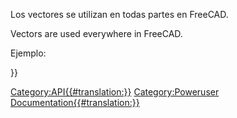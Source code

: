 <languages/>

<div class="mw-translate-fuzzy">
Los vectores se utilizan en todas partes en FreeCAD.
</div>

Vectors are used everywhere in FreeCAD.

Ejemplo:
{{Code|code=
v=FreeCAD.Vector()
v=FreeCAD.Vector(1,0,0)
v=FreeCAD.Base.Vector()
v2 = FreeCAD.Vector(3,2,-5)
v3 = v.add(v2)
print v3.Length
}}

<div class="mw-translate-fuzzy">
{{APIProperty/es|Length|Devuelve la longitud del vector.}}

{{APIFunction/es|add|Vector|Añade otro vector a este|La suma de ambos vectores.}}

{{APIFunction/es|cross|Vector| |El producto vectorial de dos vectores.}}

{{APIFunction/es|distanceToLine|Vector1,Vector2| |La distancia entre el vector y una línea entre el Vector1 y Vector2.}}

{{APIFunction/es|distanceToPlane|Vector1,Vector2| |La distancia entre el vector y un plano definido por un punto y una normal.}}

{{APIFunction/es|dot|Vector| |El producto escalar de dos vectores.}}

{{APIFunction/es|getAngle|Vector| |El ángulo en radianes entre dos vectores.}}

{{APIFunction/es|multiply|Float|Multiplica (escala) un vector por el factor dado|Nada.}}

{{APIFunction/es|normalize| |Normaliza un vector (establece su longitud a 1.0).|Nada.}}

{{APIFunction/es|projectToLine|Vector1,Vector2|Proyecta el vector sobre una línea entre Vector1 y Vector2.|Nada.}}

{{APIFunction/es|projectToPlane|Vector1,Vector2|Proyecta el vector sobre un plano definido por un punto y una normal.|Nada.}}

{{APIFunction/es|scale|Float,Float,Float|Lo mismo que multiplicar pero permite especificar valores diferentes para las direcciones X, Y y Z.|Nada.}}

{{APIFunction/es|sub|Vector|Resta otro vector del primero.|El vector resultante.}}

{{APIProperty/es|x|La coordenada X de un vector.}}

{{APIProperty/es|y|La coordenada Y de un vector.}}

{{APIProperty/es|z|La coordenada Z de un vector.}}
</div>

{{Userdocnavi{{#translation:}}}}
[[Category:API{{#translation:}}]]
[[Category:Poweruser Documentation{{#translation:}}]]
{{clear}}